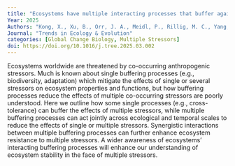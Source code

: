```yaml
---
title: "Ecosystems have multiple interacting processes that buffer against co-occurring stressors"
Year: 2025
Authors: "Kong, X., Xu, B., Orr, J. A., Meidl, P., Rillig, M. C., Yang, G.. "
Journal: "Trends in Ecology & Evolution"
categories: [Global Change Biology, Multiple Stressors]
doi: https://doi.org/10.1016/j.tree.2025.03.002
---
```


Ecosystems worldwide are threatened by co-occurring anthropogenic stressors. Much is known about single buffering processes (e.g., biodiversity, adaptation) which mitigate the effects of single or several stressors on ecosystem properties and functions, but how buffering processes reduce the effects of multiple co-occurring stressors are poorly understood. Here we outline how some single processes (e.g., cross-tolerance) can buffer the effects of multiple stressors, while multiple buffering processes can act jointly across ecological and temporal scales to reduce the effects of single or multiple stressors. Synergistic interactions between multiple buffering processes can further enhance ecosystem resistance to multiple stressors. A wider awareness of ecosystems’ interacting buffering processes will enhance our understanding of ecosystem stability in the face of multiple stressors.
